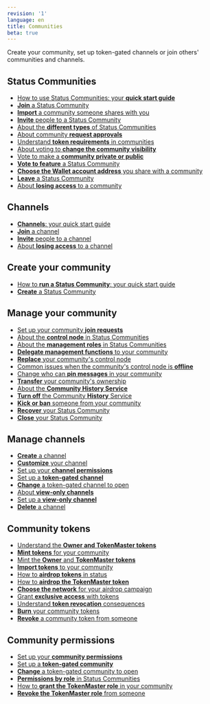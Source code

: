 ```yaml
---
revision: '1'
language: en
title: Communities
beta: true
---
```


Create your community, set up token-gated channels or join others' communities and channels.

## Status Communities

- [How to use Status Communities: your **quick start guide**](./how-to-use-status-communities-your-quick-start-guide.mdx)
- [**Join** a Status Community](../communities/join-a-status-community.mdx)
- [**Import** a community someone shares with you](./import-a-community-someone-shares-with-you.mdx)
- [**Invite** people to a Status Community](./invite-people-to-a-status-community.mdx)
- [About the **different types** of Status Communities](./about-the-different-types-of-status-communities.mdx)
- [About community **request approvals**](./about-community-request-approvals.mdx)
- [Understand **token requirements** in communities](./understand-token-requirements-in-communities.mdx)
- [About voting to **change the community visibility**](about-voting-to-change-the-community-visibility.mdx)
- [Vote to make a **community private or public**](./vote-to-make-a-community-private-or-public.mdx)
- [**Vote to feature** a Status Community](./vote-to-feature-a-status-community.mdx)
- [**Choose the Wallet account address** you share with a community](./choose-the-wallet-account-address-you-share-with-a-community.mdx)
- [**Leave** a Status Community](./leave-a-status-community.mdx)
- [About **losing access** to a community](./about-losing-access-to-a-community.mdx)

## Channels

- [**Channels**: your quick start guide](./channels-your-quick-start-guide.mdx)
- [**Join** a channel](./join-a-channel.mdx)
- [**Invite** people to a channel](./invite-people-to-a-channel.mdx)
- [About **losing access** to a channel](./about-losing-access-to-a-channel.mdx)

## Create your community

- [How to **run a Status Community**: your quick start guide](./how-to-run-a-status-community-your-quick-start-guide.mdx)
- [**Create** a Status Community](./create-a-status-community.mdx)

## Manage your community

- [Set up your community **join requests**](./set-up-your-community-join-requests.mdx)
- [About the **control node** in Status Communities](./about-the-control-node-in-status-communities.mdx)
- [About the **management roles** in Status Communities](./about-the-management-roles-in-status-communities.mdx)
- [**Delegate management functions** to your community](./delegate-management-functions-to-your-community.mdx)
- [**Replace** your community's control node](./replace-your-community-s-control-node.mdx)
- [Common issues when the community's control node is **offline**](./common-issues-when-the-community-s-control-node-is-offline.mdx)
- [Change who can **pin messages** in your community](./change-who-can-pin-messages-in-your-community.mdx)
- [**Transfer** your community's ownership](./transfer-your-community-s-ownership.mdx)
- [About the **Community History Service**](./about-the-community-history-service.mdx)
- [**Turn off** the Community **History** Service](./turn-off-the-community-history-service.mdx)
- [**Kick or ban** someone from your community](./kick-or-ban-someone-from-your-community.mdx)
- [**Recover** your Status Community](./recover-your-status-community.mdx)
- [**Close** your Status Community](./close-your-status-community.mdx)

## Manage channels

- [**Create** a channel](./create-a-channel.mdx)
- [**Customize** your channel](./customize-your-channel.mdx)
- [Set up your **channel permissions**](./set-up-your-channel-permissions.mdx)
- [Set up a **token-gated channel**](./set-up-a-token-gated-channel.mdx)
- [**Change** a token-gated channel to open](./change-a-token-gated-channel-to-open.mdx)
- [About **view-only channels**](./about-view-only-channels.mdx)
- [Set up a **view-only channel**](./set-up-a-view-only-channel.mdx)
- [**Delete** a channel](./delete-a-channel.mdx)

## Community tokens

- [Understand the **Owner and TokenMaster tokens**](./understand-the-owner-and-tokenmaster-tokens.mdx)
- [**Mint tokens** for your community](./mint-tokens-for-your-community.mdx)
- [Mint the **Owner** and **TokenMaster tokens**](./mint-the-owner-and-tokenmaster-tokens.mdx)
- [**Import tokens** to your community](./import-tokens-to-your-community.mdx)
- [How to **airdrop tokens** in status](./how-to-airdrop-tokens-in-status.mdx)
- [How to **airdrop the TokenMaster token**](./how-to-airdrop-the-tokenmaster-token.mdx)
- [**Choose the network** for your airdrop campaign](./choose-the-network-for-your-airdrop-campaign.mdx)
- [Grant **exclusive access** with tokens](./grant-exclusive-access-with-tokens.mdx)
- [Understand **token revocation** consequences](./understand-token-revocation-consequences.mdx)
- [**Burn** your community tokens](./burn-your-community-tokens.mdx)
- [**Revoke** a community token from someone](./revoke-a-community-token-from-someone.mdx)

## Community permissions

- [Set up your **community permissions**](./set-up-your-community-permissions.mdx)
- [Set up a **token-gated community**](./set-up-a-token-gated-community.mdx)
- [**Change** a token-gated community to open](./change-a-token-gated-community-to-open.mdx)
- [**Permissions by role** in Status Communities](./permissions-by-role-in-status-communities.mdx)
- [How to **grant the TokenMaster role** in your community](./how-to-grant-the-tokenmaster-role-in-your-community.mdx)
- [**Revoke the TokenMaster role** from someone](./revoke-the-tokenmaster-role-from-someone.mdx)

